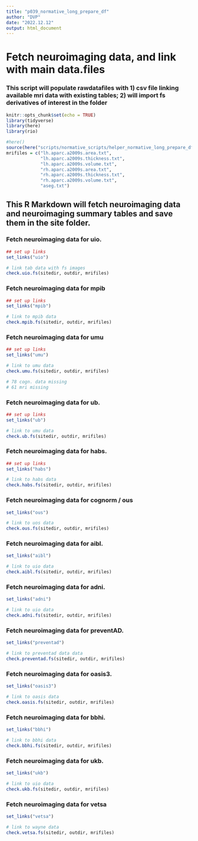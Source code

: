 ```yaml
---
title: "p039_normative_long_prepare_df"
author: "DVP"
date: "2022.12.12"
output: html_document
---
```


# Fetch neuroimaging data, and link with main data.files
### This script will populate rawdatafiles with 1) csv file linking available mri data with existing tables; 2) will import fs derivatives of interest in the folder
```r
knitr::opts_chunk$set(echo = TRUE)
library(tidyverse)
library(here)
library(rio)

#here()
source(here("scripts/normative_scripts/helper_normative_long_prepare_df.r"))
mrifiles = c("lh.aparc.a2009s.area.txt",
             "lh.aparc.a2009s.thickness.txt",
             "lh.aparc.a2009s.volume.txt",
             "rh.aparc.a2009s.area.txt",
             "rh.aparc.a2009s.thickness.txt",
             "rh.aparc.a2009s.volume.txt",
             "aseg.txt")
```

## This R Markdown will fetch neuroimaging data and neuroimaging summary tables and save them in the site folder. 
### Fetch neuroimaging data for uio.
```r
## set up links
set_links("uio")

# link tab data with fs images
check.uio.fs(sitedir, outdir, mrifiles)
```


### Fetch neuroimaging data for mpib
```r
## set up links  
set_links("mpib")

# link to mpib data
check.mpib.fs(sitedir, outdir, mrifiles)
```


### Fetch neuroimaging data for umu
```r
## set up links  
set_links("umu")

# link to umu data
check.umu.fs(sitedir, outdir, mrifiles)

# 78 cogn. data missing
# 61 mri missing 
```

### Fetch neuroimaging data for ub.
```r
## set up links  
set_links("ub")

# link to umu data
check.ub.fs(sitedir, outdir, mrifiles)
```


### Fetch neuroimaging data for habs.
```r
## set up links  
set_links("habs")

# link to habs data
check.habs.fs(sitedir, outdir, mrifiles)
```

### Fetch neuroimaging data for cognorm / ous
```r
set_links("ous")

# link to uos data
check.ous.fs(sitedir, outdir, mrifiles)
```

### Fetch neuroimaging data for aibl.
```r
set_links("aibl")

# link to uio data
check.aibl.fs(sitedir, outdir, mrifiles)
```


### Fetch neuroimaging data for adni.
```r
set_links("adni")

# link to uio data
check.adni.fs(sitedir, outdir, mrifiles)
```


### Fetch neuroimaging data for preventAD.
```r
set_links("preventad")

# link to preventad data data
check.preventad.fs(sitedir, outdir, mrifiles)
```

### Fetch neuroimaging data for oasis3.
```r
set_links("oasis3")

# link to oasis data
check.oasis.fs(sitedir, outdir, mrifiles)
```


### Fetch neuroimaging data for bbhi.
```r
set_links("bbhi")

# link to bbhi data
check.bbhi.fs(sitedir, outdir, mrifiles)
```


### Fetch neuroimaging data for ukb.
```r
set_links("ukb")

# link to uio data
check.ukb.fs(sitedir, outdir, mrifiles)
```



### Fetch neuroimaging data for vetsa
```r
set_links("vetsa")

# link to wayne data
check.vetsa.fs(sitedir, outdir, mrifiles)
```
